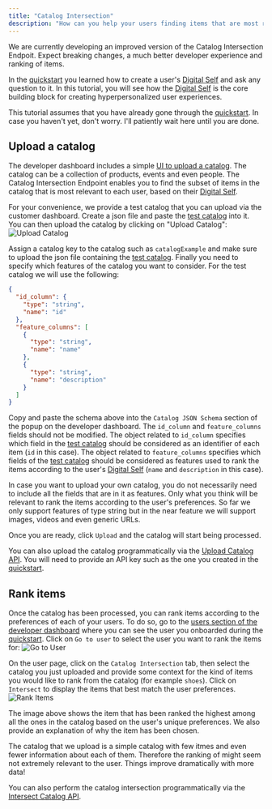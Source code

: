 ```yaml
---
title: "Catalog Intersection"
description: "How can you help your users finding items that are most relevant to them in a world where anything is one click away? The Catalog Intersection Endpoint is what you need"
---
```


<Warning>
  We are currently developing an improved version of the Catalog Intersection
  Endpoit. Expect breaking changes, a much better developer experience and
  ranking of items.
</Warning>

In the [quickstart](/docs/quickstart) you learned how to create a user's [Digital Self](/docs/core-concepts#digital-self) and ask any question to it. In this tutorial, you will see how the [Digital Self](/docs/core-concepts#digital-self) is the core building block for creating hyperpersonalized user experiences.

<Note>
  This tutorial assumes that you have already gone through the <a href="/docs/quickstart" target="_blank" rel="noopener noreferrer">quickstart</a>. In case you haven't yet, don't worry. I'll patiently wait here until you are done.
</Note>

## Upload a catalog

The developer dashboard includes a simple [UI to upload a catalog](https://www.onfabric.io/customer/dashboard/catalogs). The catalog can be a collection of products, events and even people. The Catalog Intersection Endpoint enables you to find the subset of items in the catalog that is most relevant to each user, based on their [Digital Self](/docs/core-concepts#digital-self).

For your convenience, we provide a test catalog that you can upload via the customer dashboard. Create a json file and paste the [test catalog](https://gist.githubusercontent.com/massimoalbarello/1971e0a6fcc15307e961e55e2c82c4b4/raw/812d5d8b44f84b35be89086a63866a860d054fa6/fashion_catalog.json) into it. You can then upload the catalog by clicking on "Upload Catalog":
![Upload Catalog](/images/catalog-intersection/upload_catalog.png "Upload Catalog")

Assign a catalog key to the catalog such as `catalogExample` and make sure to upload the json file containing the [test catalog](https://gist.githubusercontent.com/massimoalbarello/1971e0a6fcc15307e961e55e2c82c4b4/raw/812d5d8b44f84b35be89086a63866a860d054fa6/fashion_catalog.json).
Finally you need to specify which features of the catalog you want to consider. For the test catalog we will use the following:

```json
{
  "id_column": {
    "type": "string",
    "name": "id"
  },
  "feature_columns": [
    {
      "type": "string",
      "name": "name"
    },
    {
      "type": "string",
      "name": "description"
    }
  ]
}
```

Copy and paste the schema above into the `Catalog JSON Schema` section of the popup on the developer dashboard. The `id_column` and `feature_columns` fields should not be modified.
The object related to `id_column` specifies which field in the [test catalog](https://gist.githubusercontent.com/massimoalbarello/1971e0a6fcc15307e961e55e2c82c4b4/raw/812d5d8b44f84b35be89086a63866a860d054fa6/fashion_catalog.json) should be considered as an identifier of each item (`id` in this case).
The object related to `feature_columns` specifies which fields of the [test catalog](https://gist.githubusercontent.com/massimoalbarello/1971e0a6fcc15307e961e55e2c82c4b4/raw/812d5d8b44f84b35be89086a63866a860d054fa6/fashion_catalog.json) should be considered as features used to rank the items according to the user's [Digital Self](/docs/core-concepts#digital-self) (`name` and `description` in this case).

<Note>
  In case you want to upload your own catalog, you do not necessarily need to
  include all the fields that are in it as features. Only what you think will be
  relevant to rank the items according to the user's preferences.
</Note>

<Warning>
  So far we only support features of type string but in the near feature we will
  support images, videos and even generic URLs.
</Warning>

Once you are ready, click `Upload` and the catalog will start being processed.

You can also upload the catalog programmatically via the [Upload Catalog API](/api-reference/catalog/upload-catalog). You will need to provide an API key such as the one you created in the [quickstart](/docs/quickstart).

## Rank items

Once the catalog has been processed, you can rank items according to the preferences of each of your users. To do so, go to the [users section of the developer dashboard](https://www.onfabric.io/customer/dashboard/users) where you can see the user you onboarded during the [quickstart](/docs/quickstart). Click on `Go to user` to select the user you want to rank the items for:
![Go to User](/images/catalog-intersection/go_to_user.png "Go to User")

On the user page, click on the `Catalog Intersection` tab, then select the catalog you just uploaded and provide some context for the kind of items you would like to rank from the catalog (for example `shoes`). Click on `Intersect` to display the items that best match the user preferences.
![Rank Items](/images/catalog-intersection/rank_items.png "Rank Items")

The image above shows the item that has been ranked the highest among all the ones in the catalog based on the user's unique preferences. We also provide an explanation of why the item has been chosen.

<Note>
  The catalog that we upload is a simple catalog with few itmes and even fewer
  information about each of them. Therefore the ranking of might seem not
  extremely relevant to the user. Things improve dramatically with more data!
</Note>

You can also perform the catalog intersection programmatically via the [Intersect Catalog API](/api-reference/catalog/intersect-user-with-catalog).
